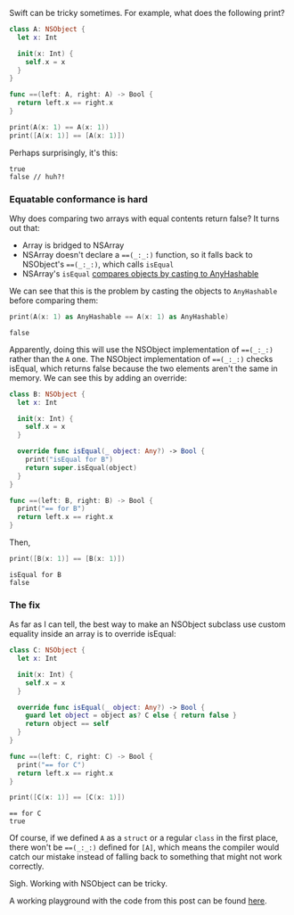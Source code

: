
<BlogPostMeta title="NSObject Equality is Tricky" date="November 13th, 2016" />

Swift can be tricky sometimes. For example, what does the following print?

```swift
class A: NSObject {
  let x: Int

  init(x: Int) {
    self.x = x
  }
}

func ==(left: A, right: A) -> Bool {
  return left.x == right.x
}

print(A(x: 1) == A(x: 1))
print([A(x: 1)] == [A(x: 1)])
```

Perhaps surprisingly, it's this:
```nohighlight
true
false // huh?!
```

### Equatable conformance is hard

Why does comparing two arrays with equal contents return false? It turns out that:
- Array is bridged to NSArray
- NSArray doesn't declare a `==(_:_:)` function, so it falls back to NSObject's `==(_:_:)`, which calls `isEqual`
- NSArray's `isEqual` [compares objects by casting to AnyHashable](https://github.com/apple/swift-corelibs-foundation/blob/0cbb3225660752987a6c2cf672886fca434d3b1d/Foundation/NSArray.swift#L310)

We can see that this is the problem by casting the objects to `AnyHashable` before comparing them:

```swift
print(A(x: 1) as AnyHashable == A(x: 1) as AnyHashable)
```
```nohighlight
false
```

Apparently, doing this will use the NSObject implementation of `==(_:_:)` rather than the `A` one. The NSObject implementation of `==(_:_:)` checks isEqual, which returns false because the two elements aren't the same in memory. We can see this by adding an override:

```swift
class B: NSObject {
  let x: Int

  init(x: Int) {
    self.x = x
  }

  override func isEqual(_ object: Any?) -> Bool {
    print("isEqual for B")
    return super.isEqual(object)
  }
}

func ==(left: B, right: B) -> Bool {
  print("== for B")
  return left.x == right.x
}
```

Then,

```swift
print([B(x: 1)] == [B(x: 1)])
```
```nohighlight
isEqual for B
false
```

### The fix

As far as I can tell, the best way to make an NSObject subclass use custom equality inside an array is to override isEqual:

```swift
class C: NSObject {
  let x: Int

  init(x: Int) {
    self.x = x
  }

  override func isEqual(_ object: Any?) -> Bool {
    guard let object = object as? C else { return false }
    return object == self
  }
}

func ==(left: C, right: C) -> Bool {
  print("== for C")
  return left.x == right.x
}
```
```swift
print([C(x: 1)] == [C(x: 1)])
```
```nohighlight
== for C
true
```
    
Of course, if we defined `A` as a `struct` or a regular `class` in the first place, there won't be `==(_:_:)` defined for `[A]`, which means the compiler would catch our mistake instead of falling back to something that might not work correctly.

Sigh. Working with NSObject can be tricky.

A working playground with the code from this post can be found [here](https://github.com/noahsark769/code-examples/blob/ed9df41aae709eaeb4e334e3e9a5b1a650deef4d/swift/swift-nsobject-equatable.playground/Contents.swift).